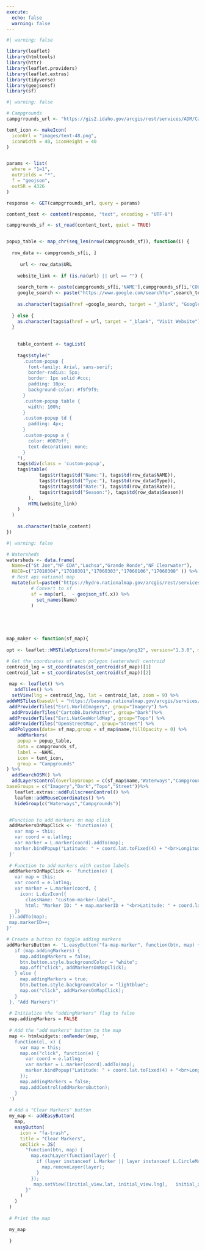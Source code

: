```yaml
---
execute: 
  echo: false
  warning: false
---
```


```r
#| warning: false

library(leaflet)
library(htmltools)
library(httr)
library(leaflet.providers)
library(leaflet.extras)
library(tidyverse)
library(geojsonsf)
library(sf)
```


```r

#| warning: false

# Campgrounds
campgrrounds_url <- "https://gis2.idaho.gov/arcgis/rest/services/ADM/Campgrounds/MapServer/0/query"

tent_icon <- makeIcon(
  iconUrl = "images/tent-48.png",
  iconWidth = 40, iconHeight = 40
)


params <- list(
  where = "1=1",
  outFields = "*",
  f = "geojson",
  outSR = 4326
)

response <- GET(campgrrounds_url, query = params)

content_text <- content(response, "text", encoding = "UTF-8")

campgrounds_sf <- st_read(content_text, quiet = TRUE)


popup_table <- map_chr(seq_len(nrow(campgrounds_sf)), function(i) {
    
  row_data <- campgrounds_sf[i, ]
   
     url <- row_data$URL
     
    website_link <- if (is.na(url) || url == "") {
    
    search_term <- paste(campgrounds_sf[i,'NAME'],campgrounds_sf[i,'COUNTY'],"Idaho")
    google_search <- paste("https://www.google.com/search?q=",search_term)
    
    as.character(tags$a(href =google_search, target = "_blank", "Google Results"))
    
  } else {
    as.character(tags$a(href = url, target = "_blank", "Visit Website"))
  }
  
    
    table_content <- tagList(
       
    tags$style("
      .custom-popup {
        font-family: Arial, sans-serif;
        border-radius: 5px;
        border: 1px solid #ccc;
        padding: 10px;
        background-color: #f9f9f9;
      }
      .custom-popup table {
        width: 100%;
      }
      .custom-popup td {
        padding: 4px;
      }
      .custom-popup a {
        color: #007bff;
        text-decoration: none;
      }
    "),
    tags$div(class = 'custom-popup',
    tags$table(
            tags$tr(tags$td("Name:"), tags$td(row_data$NAME)),
            tags$tr(tags$td("Type:"), tags$td(row_data$Type)),
            tags$tr(tags$td("Rate:"), tags$td(row_data$Rate)),
            tags$tr(tags$td("Season:"), tags$td(row_data$Season))
        ),
        HTML(website_link)
    )
  )
    
    as.character(table_content)
})


```


```r
#| warning: false

# Watersheds
watersheds <- data.frame(
  Name=c("St Joe","NF CDA","Lochsa","Grande Ronde","NF Clearwater"),
  HUC8=c("17010304","17010301","17060303","17060106","17060308" )) %>%
  # Rest api national map
  mutate(url=paste0("https://hydro.nationalmap.gov/arcgis/rest/services/wbd/MapServer/4/query?where=HUC8+%3D+%27",HUC8,"%27+&text=&objectIds=&time=&geometry=&geometryType=esriGeometryPolygon&inSR=&spatialRel=esriSpatialRelContains&distance=&units=esriSRUnit_Foot&relationParam=&outFields=&returnGeometry=true&returnTrueCurves=false&maxAllowableOffset=&geometryPrecision=&outSR=&havingClause=&returnIdsOnly=false&returnCountOnly=false&orderByFields=&groupByFieldsForStatistics=&outStatistics=&returnZ=false&returnM=false&gdbVersion=&historicMoment=&returnDistinctValues=false&resultOffset=&resultRecordCount=&returnExtentOnly=false&datumTransformation=&parameterValues=&rangeValues=&quantizationParameters=&featureEncoding=esriDefault&f=geojson"),
         # Convert to sf
         sf = map(url,  ~ geojson_sf(.x)) %>%
           set_names(Name)
         )

    
 


map_maker <- function(sf_map){
  
opt <- leaflet::WMSTileOptions(format="image/png32", version="1.3.0", minZoom=3, maxZoom=16,transparent = TRUE)

# Get the coordinates of each polygon (watershed) centroid
centroid_lng = st_coordinates(st_centroid(sf_map))[1]
centroid_lat = st_coordinates(st_centroid(sf_map))[2]
  
 map <- leaflet() %>%
   addTiles() %>%
  setView(lng = centroid_lng, lat = centroid_lat, zoom = 9) %>% 
addWMSTiles(baseUrl = "https://basemap.nationalmap.gov/arcgis/services/USGSHydroCached/MapServer/WMSServer?",layers="0",options = opt,group="Waterways") %>%
 addProviderTiles("Esri.WorldImagery", group="Imagery") %>%
  addProviderTiles("CartoDB.DarkMatter", group="Dark")%>%
 addProviderTiles("Esri.NatGeoWorldMap", group="Topo") %>%
 addProviderTiles("OpenStreetMap", group="Street") %>%
 addPolygons(data= sf_map,group = sf_map$name,fillOpacity = 0) %>%
    addMarkers(
    popup = popup_table,
    data = campgrounds_sf,
    label = ~NAME,
    icon = tent_icon,
    group = "Campgrounds"
) %>%
  addSearchOSM() %>%
  addLayersControl(overlayGroups = c(sf_map$name,"Waterways","Campgrounds"),
baseGroups = c("Imagery","Dark","Topo","Street"))%>%
   leaflet.extras::addFullscreenControl() %>%
   leafem::addMouseCoordinates() %>% 
   hideGroup(c("Waterways","Campgrounds")) 


 #Function to add markers on map click
 addMarkersOnMapClick <- 'function(e) {
   var map = this;
   var coord = e.latlng;
   var marker = L.marker(coord).addTo(map);
   marker.bindPopup("Latitude: " + coord.lat.toFixed(4) + "<br>Longitude: " + coord.lng.toFixed(4)).openPopup();
 }'
  
 # Function to add markers with custom labels
 addMarkersOnMapClick <- 'function(e) {
   var map = this;
   var coord = e.latlng;
   var marker = L.marker(coord, {
     icon: L.divIcon({
       className: "custom-marker-label",
       html: "Marker ID: " + map.markerID + "<br>Latitude: " + coord.lat.toFixed(4) + "<br>Longitude: " + coord.lng.toFixed(4)
   })
 }).addTo(map);
 map.markerID++;
}'

# Create a button to toggle adding markers
addMarkersButton <- 'L.easyButton("fa-map-marker", function(btn, map) {
   if (map.addingMarkers) {
     map.addingMarkers = false;
     btn.button.style.backgroundColor = "white";
     map.off("click", addMarkersOnMapClick);
   } else {
     map.addingMarkers = true;
     btn.button.style.backgroundColor = "lightblue";
     map.on("click", addMarkersOnMapClick);
   }
 }, "Add Markers")'
 
 # Initialize the "addingMarkers" flag to false
 map.addingMarkers = FALSE
 
 # Add the "add markers" button to the map
 map <- htmlwidgets::onRender(map, '
   function(el, x) {
     var map = this;
     map.on("click", function(e) {
       var coord = e.latlng;
       var marker = L.marker(coord).addTo(map);
       marker.bindPopup("Latitude: " + coord.lat.toFixed(4) + "<br>Longitude: " + coord.lng.toFixed(4)).openPopup();
     });
     map.addingMarkers = false;
     map.addControl(addMarkersButton);
   }
 ')
    
 # Add a "Clear Markers" button
 my_map <- addEasyButton(
   map,
   easyButton(
     icon = "fa-trash",
     title = "Clear Markers",
     onClick = JS(
       "function(btn, map) {
         map.eachLayer(function(layer) {
           if (layer instanceof L.Marker || layer instanceof L.CircleMarker) {
             map.removeLayer(layer);
           }
         });
          map.setView([initial_view.lat, initial_view.lng],   initial_zoom);
       }"
     )
   )
 )
 
 # Print the map

 my_map
 
 }

```




